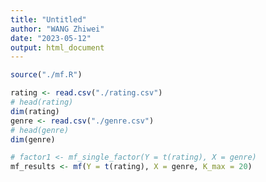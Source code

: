 ```yaml
---
title: "Untitled"
author: "WANG Zhiwei"
date: "2023-05-12"
output: html_document
---
```


```r
source("./mf.R")
```

```r
rating <- read.csv("./rating.csv")
# head(rating)
dim(rating)
genre <- read.csv("./genre.csv")
# head(genre)
dim(genre)
```

```r
# factor1 <- mf_single_factor(Y = t(rating), X = genre)
mf_results <- mf(Y = t(rating), X = genre, K_max = 20)
```